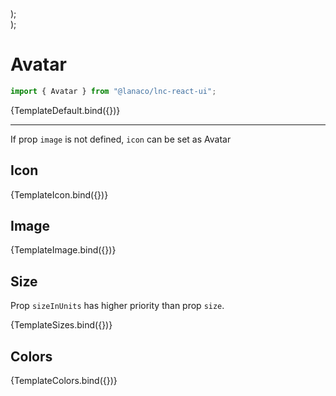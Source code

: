 
<Meta title="General/Avatar" component={Avatar} />




  <div style={{ display: "flex", justifyContent: "space-evenly" }}>
    <Avatar {...args} sizeInUnits="50px" />
    <Avatar {...args} size="small" />
    <Avatar {...args} size="medium" />
    <Avatar {...args} size="large" />
  </div>
);

  <div style={{ display: "flex", justifyContent: "space-evenly" }}>
    <Avatar {...args} color="primary" />
    <Avatar {...args} color="secondary" />
    <Avatar {...args} color="success" />
    <Avatar {...args} color="warning" />
    <Avatar {...args} color="danger" />
    <Avatar {...args} color="information" />
    <Avatar {...args} color="neutral" />
  </div>
);

# Avatar

```jsx
import { Avatar } from "@lanaco/lnc-react-ui";
```

<Canvas>
  <Story name="Default">{TemplateDefault.bind({})}</Story>
</Canvas>

<ArgsTable story="Default" />

---

If prop `image` is not defined, `icon` can be set as Avatar

## Icon

<Canvas>
  <Story name="Icon">{TemplateIcon.bind({})}</Story>
</Canvas>

## Image

<Canvas>
  <Story name="Image">{TemplateImage.bind({})}</Story>
</Canvas>

## Size

Prop `sizeInUnits` has higher priority than prop `size`.

<Canvas>
  <Story name="Size">{TemplateSizes.bind({})}</Story>
</Canvas>

## Colors

<Canvas>
  <Story name="Colors">{TemplateColors.bind({})}</Story>
</Canvas>
